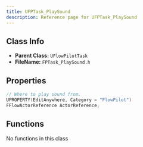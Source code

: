 ```yaml
---
title: UFPTask_PlaySound
description: Reference page for UFPTask_PlaySound
---
```


## Class Info
- __Parent Class:__ `UFlowPilotTask`
- __FileName:__ `FPTask_PlaySound.h`

## Properties

```cpp
// Where to play sound from. 
UPROPERTY(EditAnywhere, Category = "FlowPilot")
FFlowActorReference ActorReference;

```

## Functions

No functions in this class
